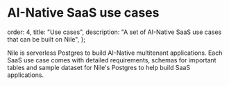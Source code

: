 # AI-Native SaaS use cases

  order: 4,
  title: "Use cases",
  description: "A set of AI-Native SaaS use cases that can be built on Nile",
};

Nile is serverless Postgres to build AI-Native multitenant applications. Each SaaS use case comes with detailed requirements, schemas for important tables and sample dataset for Nile's Postgres to help build SaaS applications.

<Cards>
  <Card
    file="./usecases/lead-management.mdx"
    root="getting-started"
    icon="lead.svg"
  />
  <Card
    file="./usecases/issue-tracking.mdx"
    root="getting-started"
    icon="issue.svg"
  />
  <Card file="./usecases/slack.mdx" 
    root="getting-started" 
    icon="slack.webp" 
  />
  <Card
    file="./usecases/expensify.mdx"
    root="getting-started"
    icon="expensify.svg"
  />
  <Card
    file="./usecases/tripactions.mdx"
    root="getting-started"
    icon="tripactions.png"
  />
  <Card
    file="./usecases/schoology.mdx"
    root="getting-started"
    icon="schoology.png"
  />
  <Card
    file="./usecases/legal.mdx"
    root="getting-started"
    icon="legalicon.svg"
  />
  <Card
    file="./usecases/support.mdx"
    root="getting-started"
    icon="supporticon.svg"
  />
  <Card
    file="./usecases/hiring.mdx"
    root="getting-started"
    icon="hiring.svg"
  />
  <Card
    file="./usecases/marketing.mdx"
    root="getting-started"
    icon="marketing.svg"
  />
  <Card
    file="./usecases/hr.mdx"
    root="getting-started"
    icon="hr.svg"
  />
  <Card
    file="./usecases/notion.mdx"
    root="getting-started"
    icon="notion.svg"
  />
  <Card
    file="./usecases/health.mdx"
    root="getting-started"
    icon="health.svg"
  />
  <Card
    file="./usecases/scheduler.mdx"
    root="getting-started"
    icon="scheduler.svg"
  />
</Cards>
